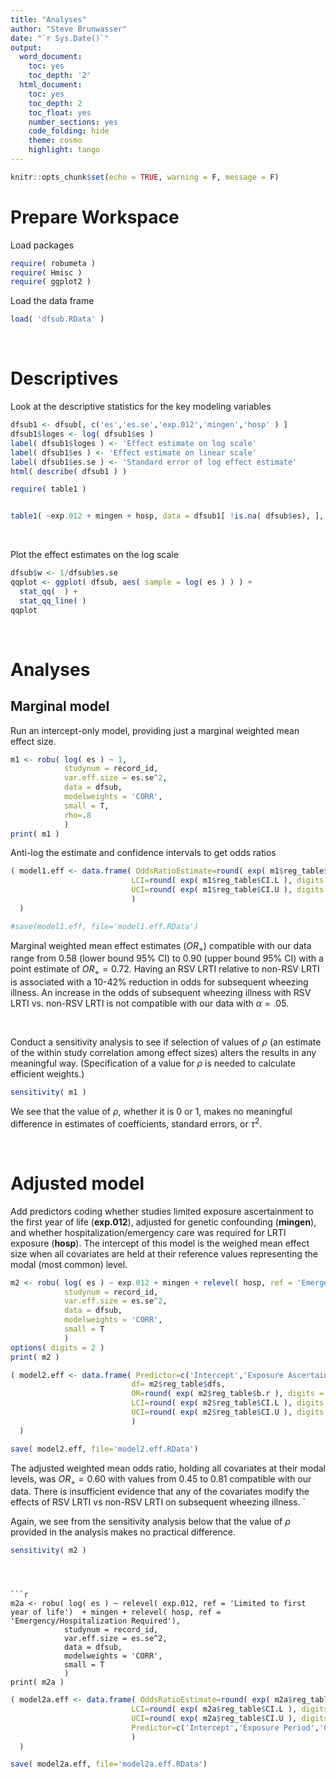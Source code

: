 ```yaml
---
title: "Analyses"
author: "Steve Brunwasser"
date: "`r Sys.Date()`"
output:
  word_document:
    toc: yes
    toc_depth: '2'
  html_document:
    toc: yes
    toc_depth: 2
    toc_float: yes
    number_sections: yes
    code_folding: hide
    theme: cosmo
    highlight: tango
---
```




```r
knitr::opts_chunk$set(echo = TRUE, warning = F, message = F)
```

# Prepare Workspace

Load packages
```r
require( robumeta )
require( Hmisc )
require( ggplot2 )
```


Load the data frame
```r
load( 'dfsub.RData' )
```

<br>

# Descriptives

Look at the descriptive statistics for the key modeling variables
```r
dfsub1 <- dfsub[, c('es','es.se','exp.012','mingen','hosp' ) ]
dfsub1$loges <- log( dfsub1$es )
label( dfsub1$loges ) <- 'Effect estimate on log scale'
label( dfsub1$es ) <- 'Effect estimate on linear scale'
label( dfsub1$es.se ) <- 'Standard error of log effect estimate'
html( describe( dfsub1 ) )
```


```r
require( table1 ) 


table1( ~exp.012 + mingen + hosp, data = dfsub1[ !is.na( dfsub$es), ], rowlabelhead = 'Effect Estimate Characteristics' )
```


<br>

Plot the effect estimates on the log scale
```r
dfsub$w <- 1/dfsub$es.se
qqplot <- ggplot( dfsub, aes( sample = log( es ) ) ) +
  stat_qq(  ) +
  stat_qq_line( )
qqplot
```

<br>

# Analyses

## Marginal model
Run an intercept-only model, providing just a marginal weighted mean effect size.
```r
m1 <- robu( log( es ) ~ 1, 
            studynum = record_id, 
            var.eff.size = es.se^2,
            data = dfsub,
            modelweights = 'CORR',
            small = T,
            rho=.8
            )
print( m1 )
```


Anti-log the estimate and confidence intervals to get odds ratios
```r
( model1.eff <- data.frame( OddsRatioEstimate=round( exp( m1$reg_table$b.r ), digits = 2 ), 
                           LCI=round( exp( m1$reg_table$CI.L ), digits = 2 ),
                           UCI=round( exp( m1$reg_table$CI.U ), digits = 2 ) 
                           ) 
  )

#save(model1.eff, file='model1.eff.RData')
```

Marginal weighted mean effect estimates ($OR_+$) compatible with our data range from 0.58 (lower bound 95% CI) to 0.90 (upper bound 95% CI) with a point estimate of $OR_+=0.72$. Having an RSV LRTI relative to non-RSV LRTI is associated with a 10-42% reduction in odds for subsequent wheezing illness. An increase in the odds of subsequent wheezing illness with RSV LRTI vs. non-RSV LRTI is not compatible with our data with $\alpha=.05$. 

<br>

Conduct a sensitivity analysis to see if selection of values of $\rho$ (an estimate of the within study correlation among effect sizes) alters the results in any meaningful way. (Specification of a value for $\rho$ is needed to calculate efficient weights.)

```r
sensitivity( m1 )
```
We see that the value of $\rho$, whether it is 0 or 1, makes no meaningful difference in estimates of coefficients, standard errors, or $\tau^2$.

<br>

# Adjusted model

Add predictors coding whether studies limited exposure ascertainment to the first year of life (**exp.012**), adjusted for genetic confounding (**mingen**), and whether hospitalization/emergency care was required for LRTI exposure (**hosp**). The intercept of this model is the weighed mean effect size when all covariates are held at their reference values representing the modal (most common) level. 

```r
m2 <- robu( log( es ) ~ exp.012 + mingen + relevel( hosp, ref = 'Emergency/Hospitalization Required'), 
            studynum = record_id, 
            var.eff.size = es.se^2,
            data = dfsub,
            modelweights = 'CORR',
            small = T
            )
options( digits = 2 )
print( m2 )

```


```r
( model2.eff <- data.frame( Predictor=c('Intercept','Exposure Ascertainment Period','Genetic Adjustment','Emergency Care or Hospitalization Required'),
                           df= m2$reg_table$dfs, 
                           OR=round( exp( m2$reg_table$b.r ), digits = 2 ), 
                           LCI=round( exp( m2$reg_table$CI.L ), digits = 2 ),
                           UCI=round( exp( m2$reg_table$CI.U ), digits = 2 )
                           )
  )

save( model2.eff, file='model2.eff.RData')
```

The adjusted weighted mean odds ratio, holding all covariates at their modal levels, was $OR_+=0.60$ with values from 0.45 to 0.81 compatible with our data. There is insufficient evidence that any of the covariates modify the effects of RSV LRTI vs non-RSV LRTI on subsequent wheezing illness. 
`
<br>

Again, we see from the sensitivity analysis below that the value of $\rho$ provided in the analysis makes no practical difference.


```r
sensitivity( m2 )
```
```



```r
m2a <- robu( log( es ) ~ relevel( exp.012, ref = 'Limited to first year of life')  + mingen + relevel( hosp, ref = 'Emergency/Hospitalization Required'), 
            studynum = record_id, 
            var.eff.size = es.se^2,
            data = dfsub,
            modelweights = 'CORR',
            small = T
            )
print( m2a )
```



```r
( model2a.eff <- data.frame( OddsRatioEstimate=round( exp( m2a$reg_table$b.r ), digits = 2 ), 
                           LCI=round( exp( m2a$reg_table$CI.L ), digits = 2 ),
                           UCI=round( exp( m2a$reg_table$CI.U ), digits = 2 ),
                           Predictor=c('Intercept','Exposure Period','Genetic Adjustment','Emergency/Hospitalization')
                           ) 
  )

save( model2a.eff, file='model2a.eff.RData')

```
